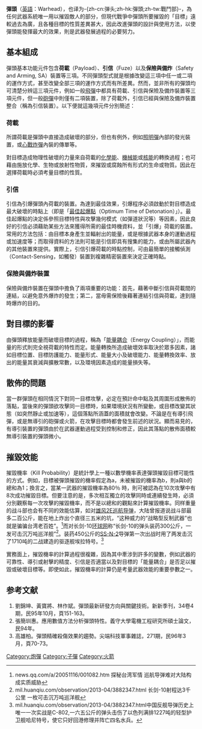 {{NoteTA
|G1=Military
|G2=長度單位
|G3=Firearms
|1=zh-tw:彈頭;zh-cn:战斗部;zh-hk:戰鬥部
}}
{{Otheruseslist|彈的前端|电子游戏Crysis: Warhead|孤岛危机：弹头|台湾艺人|南拳妈妈}}
'''彈頭'''（[[英語|英語]]：Warhead），也译为-{zh-cn:弹头;zh-hk:彈頭;zh-tw:戰鬥部}-，為任何武器系統唯一用以摧毀敵人的部分，但現代戰爭中彈頭所要摧毀的「目標」遠較過去為廣，且各種目標的性質差異甚大，因此改進彈頭的設計與使用方法，以使彈頭能發揮最大的效果，則是武器發展過程的必要努力。

== 基本組成 ==
彈頭基本功能元件包含'''荷載'''（Payload）、'''引信'''（Fuze）以及'''保險與備炸'''（Safety and Arming, SA）裝置等三項。不同彈頭型式就是根據改變這三項中任一或二項的運作方式，甚至改變全部三項的運作方式而有所差異。然而，並非所有的彈頭均可清楚分辨這三項元件，例如一般[[飛彈|飛彈]]中都具有荷載、引信與保險及備炸裝置等三項元件，但一般[[砲彈|砲彈]]中則僅有二項裝置，除了荷載外，引信已經與保險及備炸裝置整合（稱為引信裝置）。以下便就這幾項元件分別簡述：

=== 荷載 ===
所謂荷載是彈頭中直接造成破壞的部分，但也有例外，例如[[照明彈|照明彈]]內部的發光裝置，或[[心戰炸彈|心戰炸彈]]內裝的傳單等。

對目標造成物理性破壞的力量來自荷載的[[化學能|化學能]]、[[機械能|機械能]]或[[核能|核能]]的轉換過程；也可藉由施放化學、生物或放射性物質，來摧毀或腐蝕所有形式的生命或物質。因此在選擇荷載時必須考量目標的性質。

=== 引信 ===
引信為引爆彈頭內荷載的裝置。為達到最佳效果，引爆程序必須啟動於對目標造成最大破壞的時點上（即是「[[最佳起爆點|最佳起爆點]]（Optimum Time of Detonation）」）。最佳起爆點的決定係參照目標特性與攻擊幾何模式（如彈道狀況等）等因素，因此良好的引信必須藉助某些方法來獲得所需的最佳時機資料，並「引爆」荷載的裝置。常用的方法包括：由目標本身產生並輻射出的能量，或是根據武器本身的運動過程或加速度等；而取得資料的方法則可能是引信即具有搜集的能力，或由所屬武器內的其他裝置來提供。實際上，引信引爆荷載的時點控制，可由最簡單的接觸偵測（Contact-Sensing，如觸發）裝置到複雜精密裝置來決定正確時點。

=== 保險與備炸裝置 ===

保險與備炸裝置在彈頭中擔負了兩項重要的功能：首先，藉著中斷引信與荷載間的連結，以避免意外爆炸的發生；第二，當毋需保險後藉著連結引信與荷載，達到隨時爆炸的目的。

== 對目標的影響 ==

由彈頭釋放能量而破壞目標的過程，稱為「[[能量耦合|能量耦合]]（Energy Coupling）」，而能量的形式則完全視荷載的特性而定。能量轉換所造成破壞效率取決於眾多因素，諸如目標位置、目標防護能力、能量形式、能量大小及破壞能力、能量轉換效率、放出的能量其衰減與擴散常數，以及環境因素造成的能量損失等。

== 散佈的問題 ==

當一群彈頭在相同情況下對同一目標攻擊，必定在預計命中點及其周圍形成散佈的落點，當後來的彈頭欲攻擊同一目標時，如果環境狀況有所變動，或目標改變其狀態（如突然靜止或加速等），這個落點所涵蓋的面積就會改變。不論是在有導引飛彈，或是無導引的砲彈或火箭，在攻擊目標時都會發生前述的狀況。顯而易見的，有導引裝置的彈頭由於在武器運動過程受到控制和修正，因此其落點的散佈面積較無導引裝置的彈頭微小。

== 摧毀效能 ==

摧毀機率（Kill Probability）是統計學上一種以數學機率表達彈頭摧毀目標可能性的方式。例如，目標被彈頭摧毀的機率假定為a，未被摧毀的機率為b，則a與b的總和為1；換言之，當某一武器的摧毀機率為80％ 時，則可被認為在10次攻擊中有8次成功摧毀目標。但要注意的是，多次相互獨立的攻擊同時或連續發生時，必須分別觀察每一次攻擊的摧毀機率，而不是以總和的觀點來計算摧毀機率。同样重量的战斗部也会有不同的效能估算，如对[[雄风2E巡航导弹|雄风2E巡航导弹]]，大陆曾报道说战斗部最多二百公斤，能在地上炸出个直径三五米的坑，“这种威力的“战略型反制武器”也就是骗骗台湾老百姓”。<ref>news.qq.com/a/20051116/001082.htm 探秘台湾军情 巡航导弹难对大陆构成实质威胁</ref>而对长剑-10[[环球时报|环球网]]称“长剑-10的弹头装药300公斤，一发可击沉万吨巡洋舰”<ref>mil.huanqiu.com/observation/2013-04/3882347.html 长剑-10射程达3千公里 一枚可击沉万吨巡洋舰</ref>。装药450公斤的[[SS-N-2|SS-N-2]]导弹第一次出战时用了两发击沉了1710吨的二战建造的驱逐舰埃拉特号。<ref>mil.huanqiu.com/observation/2013-04/3882347.html中国反舰导弹历史上唯一一次实战是C-802,一六五公斤的弹头击伤了以色列满排1227吨的轻型护卫舰哈尼特号，使它只好回港修理并阵亡四名水兵。</ref>


實務面上，摧毀機率的計算過程很複雜，因為其中牽涉到許多的變數，例如武器的可靠性、導引或射擊的精度、引信是否適當以及對目標的「能量耦合」是否足以摧毀或破壞目標等。即使如此，摧毀機率的計算仍是考量武器效能的重要參數之一。

== 参考文献 ==
<references/>
# 劉錦坤、黃寶將、林作斌。彈頭最新研發方向與關鍵技術。新新季刊，34卷4期，民95年10月，頁151-163。
# 張簡圳惠。應用數值方法分析彈頭特性。義守大學電機工程研究所碩士論文，民94年。
# 高雄柏。彈頭精確殺傷效果的趨勢。尖端科技軍事雜誌，271期，民96年3月，頁70-73。

[[Category:炮彈|Category:炮彈]]
[[Category:子彈|Category:子彈]]
[[Category:火箭|Category:火箭]]